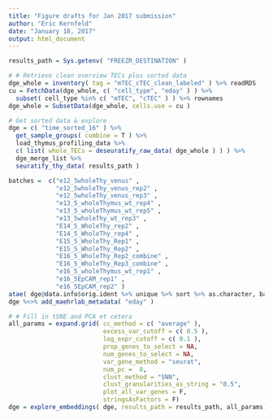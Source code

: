 ```yaml
---
title: "Figure drafts for Jan 2017 submission"
author: "Eric Kernfeld"
date: "January 18, 2017"
output: html_document
---
```


```r
results_path = Sys.getenv( "FREEZR_DESTINATION" )

# # Retrieve clean overview TECs plus sorted data
dge_whole = inventory( tag = "mTEC_cTEC_clean_labeled" ) %>% readRDS 
cu = FetchData(dge_whole, c( "cell_type", "eday" ) ) %>% 
  subset( cell_type %in% c( "mTEC", "cTEC" ) ) %>% rownames
dge_whole = SubsetData(dge_whole, cells.use = cu )

# Get sorted data & explore
dge = c( "time_sorted_16" ) %>% 
  get_sample_groups( combine = T ) %>% 
  load_thymus_profiling_data %>% 
  c( list( whole_TECs = deseuratify_raw_data( dge_whole ) ) ) %>% 
  dge_merge_list %>% 
  seuratify_thy_data( results_path )

batches =  c("e12_5wholeThy_venus" , 
             "e12_5wholeThy_venus_rep2" , 
             "e12_5wholeThy_venus_rep3" , 
             "e13_5_wholeThymus_wt_rep4" , 
             "e13_5_wholeThymus_wt_rep5" , 
             "e13_5wholeThy_wt_rep3" , 
             "E14_5_WholeThy_rep2" , 
             "E14_5_WholeThy_rep4" , 
             "E15_5_WholeThy_Rep1" , 
             "E15_5_WholeThy_Rep2" , 
             "E16_5_WholeThy_Rep2_combine" , 
             "E16_5_WholeThy_Rep3_combine" , 
             "e16_5_wholeThymus_wt_rep1" , 
             "e16_5EpCAM_rep1" , 
             "e16_5EpCAM_rep2" )
atae( dge@data.info$orig.ident %>% unique %>% sort %>% as.character, batches)
dge %<>% add_maehrlab_metadata( "eday" )

# # Fill in tSNE and PCA et cetera
all_params = expand.grid( cc_method = c( "average" ),
                          excess_var_cutoff = c( 0.5 ),
                          log_expr_cutoff = c( 0.1 ), 
                          prop_genes_to_select = NA, 
                          num_genes_to_select = NA, 
                          var_gene_method = "seurat",
                          num_pc =  8, 
                          clust_method = "SNN",
                          clust_granularities_as_string = "0.5",
                          plot_all_var_genes = F,
                          stringsAsFactors = F)
dge = explore_embeddings( dge, results_path = results_path, all_params)
```
